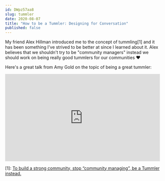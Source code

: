 ```yaml
---
id: DWpz57aa8
slug: tummler
date: 2020-08-07
title: "How to be a Tummler: Designing for Conversation"
published: false
---
```


My friend Alex Hillman introduced me to the concept of tummling[1] and it has been something I've strived to be better at since I learned about it. Alex believes that we shouldn't try to be "community managers" instead we should work on being really good tummlers for our communities ❤️

Here's a great talk from Amy Gold on the topic of being a great tummler:

<div style=" position: relative; overflow: hidden; padding-top: 56.25%;">

<iframe style="position: absolute; top: 0; left: 0; width: 100%; height: 100%; border: 0;" src="https://www.youtube.com/embed/N1Y7wi7BaXw" frameBorder="0" allowFullScreen></iframe>
</div>

[1]: [To build a strong community, stop “community managing”, be a Tummler instead.](https://dangerouslyawesome.com/2014/04/community-management-tummling-a-tale-of-two-mindsets/)